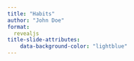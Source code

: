```yaml
---
title: "Habits"
author: "John Doe"
format:
  revealjs
title-slide-attributes:
    data-background-color: "lightblue"
---
```

